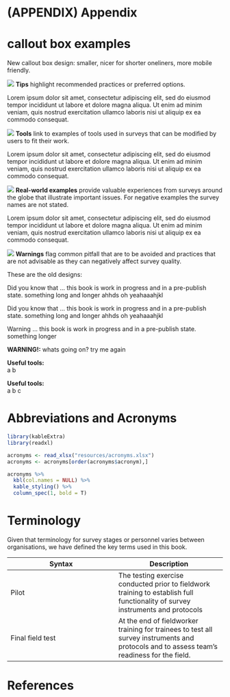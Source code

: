 
# (APPENDIX) Appendix {-} 

# callout box examples{-}

New callout box design: smaller, nicer for shorter oneliners, more mobile friendly. 

:::: {.tip}
<img src="images/tip.svg" class="svg-inline"/> **Tips** highlight recommended practices or preferred options.  
:::: 

Lorem ipsum dolor sit amet, consectetur adipiscing elit, sed do eiusmod tempor incididunt ut labore et dolore magna aliqua. Ut enim ad minim veniam, quis nostrud exercitation ullamco laboris nisi ut aliquip ex ea commodo consequat.

:::: {.tool}
<img src="images/tool.svg" class="svg-inline"/> **Tools** link to examples of tools used in surveys that can be modified by users to fit their work.  
:::: 

Lorem ipsum dolor sit amet, consectetur adipiscing elit, sed do eiusmod tempor incididunt ut labore et dolore magna aliqua. Ut enim ad minim veniam, quis nostrud exercitation ullamco laboris nisi ut aliquip ex ea commodo consequat. 

:::: {.exmpl}
<img src="images/world.svg" class="svg-inline"/> **Real-world examples** provide valuable experiences from surveys around the globe that illustrate important issues. For negative examples the survey names are not stated.   
:::: 

Lorem ipsum dolor sit amet, consectetur adipiscing elit, sed do eiusmod tempor incididunt ut labore et dolore magna aliqua. Ut enim ad minim veniam, quis nostrud exercitation ullamco laboris nisi ut aliquip ex ea commodo consequat.

:::: {.warn}
<img src="images/warning.svg" class="svg-inline"/> **Warnings** flag common pitfall that are to be avoided and practices that are not advisable as they can negatively affect survey quality.
:::: 

These are the old designs:

:::: { .fyi  data-latex=""}
Did you know that ... this book is work in progress and in a pre-publish state. 
something long
and longer ahhds oh yeahaaahjkl
::::

:::: { .lightbulb  data-latex=""}
Did you know that ... this book is work in progress and in a pre-publish state. 
something long
and longer ahhds oh yeahaaahjkl
::::

:::: { .warning  data-latex=""}
Warning ... this book is work in progress and in a pre-publish state. 
something longer
::::

:::: { .careful  data-latex=""}
**WARNING!:** whats going on? try me again
::::

:::: { .tools  data-latex=""}
**Useful tools:**   
a
b
::::

:::: { .question  data-latex=""}
**Useful tools:**   
a
b
c
::::


# Abbreviations and Acronyms {-}

```r
library(kableExtra)
library(readxl)

acronyms <- read_xlsx("resources/acronyms.xlsx")
acronyms <- acronyms[order(acronyms$acronym),]

acronyms %>%
  kbl(col.names = NULL) %>%
  kable_styling() %>%
  column_spec(1, bold = T)
```

# Terminology  {-}

Given that terminology for survey stages or personnel varies between organisations, we have defined the key terms used in this book.  

| Syntax      | Description |
| ----------- | ----------- |
| Pilot | The testing exercise conducted prior to fieldwork training to establish full functionality of survey instruments and protocols |
| Final field test | At the end of fieldworker training for trainees to test all survey instruments and protocols and to assess team's readiness for the field. |


# References {-}
